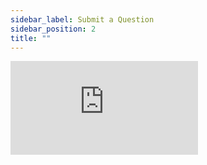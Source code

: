 ```yaml
---
sidebar_label: Submit a Question
sidebar_position: 2
title: ""
---
```


<iframe
	className="airtable-embed-form airtable"
	src="https://airtable.com/embed/shrWg9of3uvkjdkaT?backgroundColor=gray"
	frameborder="0"
	onmousewheel=""
	style={{
		width: 450,
		height: 1348,
		display: "flex",
		alignItems: "center",
		justifyItems: "center",
	}}
></iframe>
